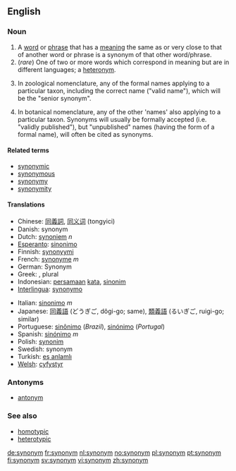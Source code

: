 {{wikipedia}}
==English==

===Noun===
{{en-noun}}

# A [[word]] or [[phrase]] that has a [[meaning]] the same as or very close to that of another word or phrase is a synonym of that other word/phrase. <!-- encyclopedic info snipped: A given word may have between [[zero]] and multiple synonyms. The opposite (or antonym) of a synonym is an [[antonym]].-->
# (''rare'') One of two or more words which correspond in meaning but are in different languages; a [[heteronym]].
#{{zoology}} In zoological nomenclature, any of the formal names applying to a particular taxon, including the correct name ("valid name"), which will be the "senior synonym". 
#{{botany}} In botanical nomenclature, any of the other 'names' also applying to a particular taxon. Synonyms will usually be formally accepted (i.e. "validly published"), but "unpublished" names (having the form of a formal name), will often be cited as synonyms.

====Related terms====
*[[synonymic]]
*[[synonymous]]
*[[synonymy]]
*[[synonymity]]

====Translations====
{{top}}
*Chinese: [[同義詞]], [[同义词]] (tongyici)
*Danish: synonym
*Dutch: [[synoniem]] ''n''
*[[Esperanto]]: [[sinonimo]]
*Finnish: [[synonyymi]]
*French: [[synonyme]] ''m''
*German: Synonym
*Greek: '''{{Polytonic|συνώνυμον}}''', plural '''{{Polytonic|συνώνυμα}}'''
*Indonesian: [[sama|persamaan]] [[kata]], [[sinonim]]
*[[Interlingua]]: [[synonymo]]
{{mid}}
*Italian: [[sinonimo]] ''m''
*Japanese: [[同義語]] (どうぎご, dôgi-go; same), [[類義語]] (るいぎご, ruigi-go; similar)
*Portuguese: [[sinônimo]] (''Brazil''), [[sinónimo]] (''Portugal'')
*Spanish: [[sinónimo]] ''m''
*Polish: [[synonim]] {{m}}
*Swedish: synonym
*Turkish: [[eş anlamlı]]
*[[Welsh]]: [[cyfystyr]]
{{bottom}}

===Antonyms===
*[[antonym]]

===See also===
*[[homotypic]]
*[[heterotypic]]

[[de:synonym]]
[[fr:synonym]]
[[nl:synonym]]
[[no:synonym]]
[[pl:synonym]]
[[pt:synonym]]
[[fi:synonym]]
[[sv:synonym]]
[[vi:synonym]]
[[zh:synonym]]